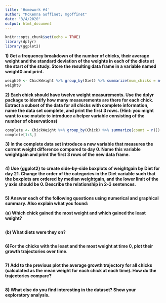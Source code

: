 ```yaml
---
title: 'Homework #4'
author: "McKenna Goffinet; mgoffinet"
date: "3/4/2020"
output: html_document
---
```


```r
knitr::opts_chunk$set(echo = TRUE)
library(dplyr)
library(ggplot2)
```

**1) Get a frequency breakdown of the number of chicks, their average weight and the standard deviation of the weights in each of the diets at the start of the study. Store the resulting data frame in a variable named weight0 and print.**
```r
weight0 <- ChickWeight %>% group_by(Diet) %>% summarize(num_chicks = n(), avg_weight= mean(weight), sd_weight= sd(weight))
weight0
```

**2) Each chick should have twelve weight measurements. Use the dplyr package to identify how many measurements are there for each chick. Extract a subset of the data for all chicks with complete information, name the data set complete, and print the first 3 rows. (Hint: you might want to use mutate to introduce a helper variable consisting of the number of observations)**
```r
complete <- ChickWeight %>% group_by(Chick) %>% summarize(count = n()) %>% filter(count == 12)
complete[1:3,]
```

**3) In the complete data set introduce a new variable that measures the current weight difference compared to day 0. Name this variable weightgain and print the first 3 rows of the new data frame.**
```r

```

**4) Use {ggplot2} to create side-by-side boxplots of weightgain by Diet for day 21. Change the order of the categories in the Diet variable such that the boxplots are ordered by median weightgain, and the lower limit of the y axis should be 0. Describe the relationship in 2-3 sentences.**
```r

```

**5) Answer each of the following questions using numerical and graphical summary. Also explain what you found: **

**(a) Which chick gained the most weight and which gained the least weight? **
```r

```

**(b) What diets were they on?**
```r

```

**6)For the chicks with the least and the most weight at time 0, plot their growth trajectories over time.**
```r

```

**7) Add to the previous plot the average growth trajectory for all chicks (calculated as the mean weight for each chick at each time). How do the trajectories compare?**
```r

```

**8) What else do you find interesting in the dataset? Show your exploratory analysis.**
```r

```
